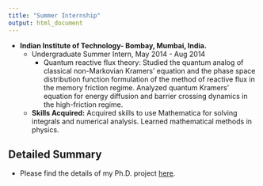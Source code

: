 ```yaml
---
title: "Summer Internship"
output: html_document
---
```

- **Indian Institute of Technology- Bombay, Mumbai, India.**
    - Undergraduate Summer Intern, May 2014 - Aug 2014
        - Quantum reactive flux theory: Studied the quantum analog of classical non-Markovian Kramers' equation and the phase space distribution function formulation of the method of reactive flux in the memory friction regime. Analyzed quantum Kramers' equation for energy diffusion and barrier crossing dynamics in the high-friction regime.
    - **Skills Acquired:**
          Acquired skills to use Mathematica for solving integrals and numerical analysis. Learned mathematical methods in physics.


## Detailed Summary

 - Please find the details of my Ph.D. project [here](https://drive.google.com/file/d/18vyhZyboItNs39KKBfo4zmLSpDAPb646/view?usp=sharing). 